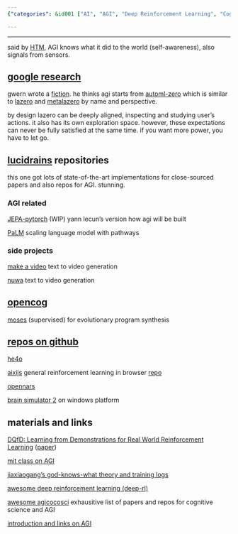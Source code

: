 ```yaml
---
{"categories": &id001 ["AI", "AGI", "Deep Reinforcement Learning", "Cognitive Science", "Sensor-based Learning", "GitHub", "Papers"], "category": "Artificial Intelligence", "date": "2022-09-17 11:14:19", "description": "This article explores various AI projects, including AGI, deep reinforcement learning, cognitive science, and sensor-based learning. Additionally, it provides resources such as GitHub repositories and papers to assist those interested in further understanding these cutting-edge technologies.", "tags": *id001, "title": "AGI (Artificial General Intelligence) related projects"}

---
```


------

said by [HTM](https://github.com/numenta/nupic.torch), AGI knows what it did to the world (self-awareness), also signals from sensors.

## [google research](https://github.com/google-research/google-research)

gwern wrote a [fiction](https://www.gwern.net/fiction/Clippy). he thinks agi starts from [automl-zero](https://github.com/google-research/google-research/tree/master/automl_zero) which is similar to [lazero](https://github.com/James4Ever0/lazero) and [metalazero](https://gitee.com/x00e0d991e368/metalazero) by name and perspective.

by design lazero can be deeply aligned, inspecting and studying user's actions. it also has its own exploration space. however, these expectations can never be fully satisfied at the same time. if you want more power, you have to let go.

## [lucidrains](https://github.com/lucidrains?tab=repositories) repositories

this one got lots of state-of-the-art implementations for close-sourced papers and also repos for AGI. stunning.

### AGI related

[JEPA-pytorch](https://github.com/lucidrains/JEPA-pytorch) (WIP) yann lecun's version how agi will be built

[PaLM](https://github.com/lucidrains/PaLM-pytorch) scaling language model with pathways

### side projects

[make a video](https://github.com/lucidrains/make-a-video-pytorch) text to video generation

[nuwa](https://github.com/lucidrains/nuwa-pytorch) text to video generation

## [opencog](https://wiki.opencog.org)

[moses](https://wiki.opencog.org/w/Meta-Optimizing_Semantic_Evolutionary_Search) (supervised) for evolutionary program synthesis

## [repos on github](https://github.com/topics/artificial-general-intelligence)

[he4o](https://github.com/jiaxiaogang/he4o)

[aixijs](https://www.aslanides.io/aixijs/) general reinforcement learning in browser [repo](https://github.com/aslanides/aixijs)

[opennars](https://github.com/opennars/opennars)

[brain simulator 2](https://github.com/FutureAIGuru/BrainSimII) on windows platform

## materials and links

[DQfD: Learning from Demonstrations for Real World Reinforcement Learning](https://github.com/tigerneil/awesome-deep-rl/blob/master/DQfD.md) ([paper](https://arxiv.org/pdf/1704.03732.pdf))

[mit class on AGI](https://github.com/pursh2002/MIT-6.S099-Artificial-General-Intelligence-)

[jiaxiaogang's god-knows-what theory and training logs](https://github.com/jiaxiaogang/HELIX_THEORY)

[awesome deep reinforcement learning (deep-rl)](https://github.com/tigerneil/awesome-deep-rl)

[awesome agicocosci](https://github.com/YuzheSHI/awesome-agi-cocosci) exhausitive list of papers and repos for cognitive science and AGI

[introduction and links on AGI](https://github.com/guardians-of-life/awesome-artificial-general-intelligence)

